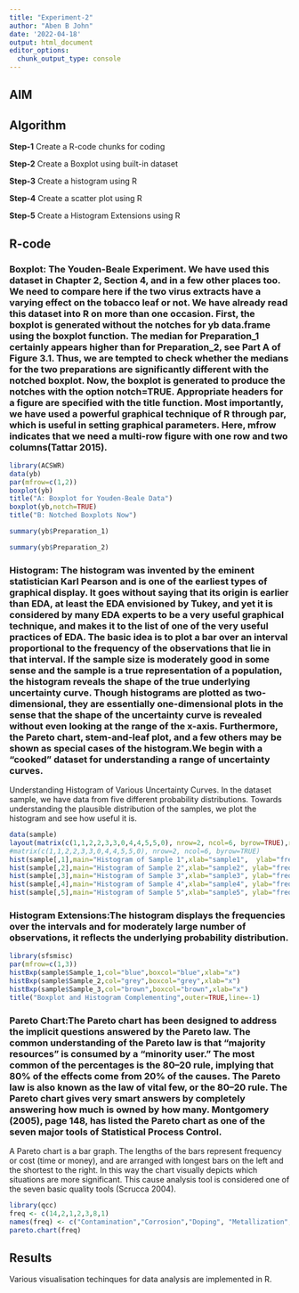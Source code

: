 ```yaml
---
title: "Experiment-2"
author: "Aben B John"
date: '2022-04-18'
output: html_document
editor_options: 
  chunk_output_type: console
---
```


## AIM

## Algorithm


**Step-1** Create a R-code chunks for coding

**Step-2** Create a Boxplot using built-in dataset

**Step-3** Create a histogram using R

**Step-4** Create a scatter plot using R

**Step-5** Create a Histogram Extensions using R

## R-code

### Boxplot: The Youden-Beale Experiment. We have used this dataset in Chapter 2, Section 4, and in a few other places too. We need to compare here if the two virus extracts have a varying effect on the tobacco leaf or not. We have already read this dataset into R on more than one occasion. First, the boxplot is generated without the notches for yb data.frame using the boxplot function. The median for Preparation_1 certainly appears higher than for Preparation_2, see Part A of Figure 3.1. Thus, we are tempted to check whether the medians for the two preparations are significantly different with the notched boxplot. Now, the boxplot is generated to produce the notches with the option notch=TRUE. Appropriate headers for a figure are specified with the title function. Most importantly, we have used a powerful graphical technique of R through par, which is useful in setting graphical parameters. Here, mfrow indicates that we need a multi-row figure with one row and two columns(Tattar 2015).
```r
library(ACSWR)
data(yb)
par(mfrow=c(1,2))
boxplot(yb)
title("A: Boxplot for Youden-Beale Data")
boxplot(yb,notch=TRUE)
title("B: Notched Boxplots Now")
```
```r
summary(yb$Preparation_1)
```
```r
summary(yb$Preparation_2)
```




### Histogram: The histogram was invented by the eminent statistician Karl Pearson and is one of the earliest types of graphical display. It goes without saying that its origin is earlier than EDA, at least the EDA envisioned by Tukey, and yet it is considered by many EDA experts to be a very useful graphical technique, and makes it to the list of one of the very useful practices of EDA. The basic idea is to plot a bar over an interval proportional to the frequency of the observations that lie in that interval. If the sample size is moderately good in some sense and the sample is a true representation of a population, the histogram reveals the shape of the true underlying uncertainty curve. Though histograms are plotted as two-dimensional, they are essentially one-dimensional plots in the sense that the shape of the uncertainty curve is revealed without even looking at the range of the x-axis. Furthermore, the Pareto chart, stem-and-leaf plot, and a few others may be shown as special cases of the histogram.We begin with a “cooked” dataset for understanding a range of uncertainty curves.

Understanding Histogram of Various Uncertainty Curves. In the dataset sample, we have data from five different probability distributions. Towards understanding the plausible distribution of the samples, we plot the histogram and see how useful it is.

```r
data(sample)
layout(matrix(c(1,1,2,2,3,3,0,4,4,5,5,0), nrow=2, ncol=6, byrow=TRUE),respect=FALSE)
#matrix(c(1,1,2,2,3,3,0,4,4,5,5,0), nrow=2, ncol=6, byrow=TRUE)
hist(sample[,1],main="Histogram of Sample 1",xlab="sample1",  ylab="frequency")
hist(sample[,2],main="Histogram of Sample 2",xlab="sample2", ylab="frequency")
hist(sample[,3],main="Histogram of Sample 3",xlab="sample3", ylab="frequency")
hist(sample[,4],main="Histogram of Sample 4",xlab="sample4", ylab="frequency")
hist(sample[,5],main="Histogram of Sample 5",xlab="sample5", ylab="frequency")
```
### Histogram Extensions:The histogram displays the frequencies over the intervals and for moderately large number of observations, it reflects the underlying probability distribution.
```r
library(sfsmisc)
par(mfrow=c(1,3))
histBxp(sample$Sample_1,col="blue",boxcol="blue",xlab="x")
histBxp(sample$Sample_2,col="grey",boxcol="grey",xlab="x")
histBxp(sample$Sample_3,col="brown",boxcol="brown",xlab="x")
title("Boxplot and Histogram Complementing",outer=TRUE,line=-1)
```

### Pareto Chart:The Pareto chart has been designed to address the implicit questions answered by the Pareto law. The common understanding of the Pareto law is that “majority resources” is consumed by a “minority user.” The most common of the percentages is the 80–20 rule, implying that 80% of the effects come from 20% of the causes. The Pareto law is also known as the law of vital few, or the 80–20 rule. The Pareto chart gives very smart answers by completely answering how much is owned by how many. Montgomery (2005), page 148, has listed the Pareto chart as one of the seven major tools of Statistical Process Control.

A Pareto chart is a bar graph. The lengths of the bars represent frequency or cost (time or money), and are arranged with longest bars on the left and the shortest to the right. In this way the chart visually depicts which situations are more significant. This cause analysis tool is considered one of the seven basic quality tools (Scrucca 2004).
```r
library(qcc)
freq <- c(14,2,1,2,3,8,1)
names(freq) <- c("Contamination","Corrosion","Doping", "Metallization", "Miscellaneous", "Oxide Effect","Silicon Effect")
pareto.chart(freq)
```

## Results

Various visualisation techinques for data analysis are implemented in R.
